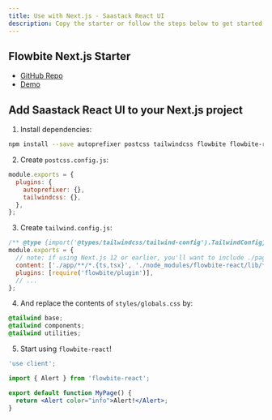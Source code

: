 ```yaml
---
title: Use with Next.js - Saastack React UI
description: Copy the starter or follow the steps below to get started with Saastack React UI in Next.js.
---
```


## Flowbite Next.js Starter

- [GitHub Repo](https://github.com/tulupinc/flowbite-next-starter)
- [Demo](https://flowbite-next-starter.vercel.app/)

## Add Saastack React UI to your Next.js project

1. Install dependencies:

```bash
npm install --save autoprefixer postcss tailwindcss flowbite flowbite-react
```

2. Create `postcss.config.js`:

```javascript
module.exports = {
  plugins: {
    autoprefixer: {},
    tailwindcss: {},
  },
};
```

3. Create `tailwind.config.js`:

```javascript
/** @type {import('@types/tailwindcss/tailwind-config').TailwindConfig} */
module.exports = {
  // note: if using Next.js 12 or earlier, you'll want to include ./pages/ instead of ./app/
  content: ['./app/**/*.{ts,tsx}', './node_modules/flowbite-react/lib/**/*.js'],
  plugins: [require('flowbite/plugin')],
  // ...
};
```

4. And replace the contents of `styles/globals.css` by:

```css
@tailwind base;
@tailwind components;
@tailwind utilities;
```

5. Start using `flowbite-react`!

```jsx
'use client';

import { Alert } from 'flowbite-react';

export default function MyPage() {
  return <Alert color="info">Alert!</Alert>;
}
```
